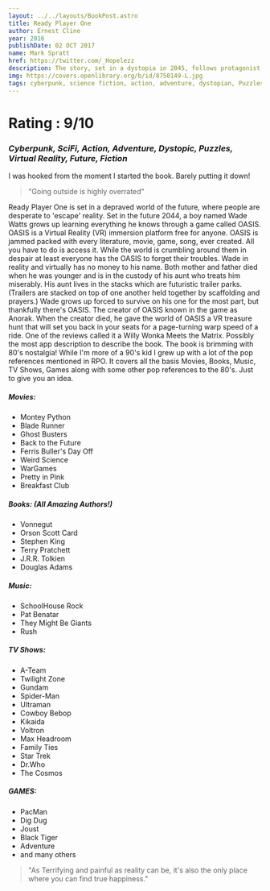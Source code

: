 ```yaml
---
layout: ../../layouts/BookPost.astro
title: Ready Player One
author: Ernest Cline
year: 2016
publishDate: 02 OCT 2017
name: Mark Spratt
href: https://twitter.com/_Hopelezz
description: The story, set in a dystopia in 2045, follows protagonist Wade Watts on his search for an Easter egg in a worldwide virtual reality game
img: https://covers.openlibrary.org/b/id/8750149-L.jpg
tags: cyberpunk, science fiction, action, adventure, dystopian, Puzzles, Virtual reality, Future, Fiction, science fiction, action & adventure, dystopic
---
```


# Rating : 9/10

### _Cyberpunk, SciFi, Action, Adventure, Dystopic, Puzzles, Virtual Reality, Future, Fiction_


I was hooked from the moment I started the book. Barely putting it down!

>"Going outside is highly overrated"

Ready Player One is set in a depraved world of the future, where people are desperate to 'escape' reality. Set in the future 2044, a boy named Wade Watts grows up learning everything he knows through a game called OASIS. OASIS is a Virtual Reality (VR) immersion platform free for anyone. OASIS is jammed packed with every literature, movie, game, song, ever created. All you have to do is access it. While the world is crumbling around them in despair at least everyone has the OASIS to forget their troubles. Wade in reality and virtually has no money to his name. Both mother and father died when he was younger and is in the custody of his aunt who treats him miserably. His aunt lives in the stacks which are futuristic trailer parks. (Trailers are stacked on top of one another held together by scaffolding and prayers.) Wade grows up forced to survive on his one for the most part, but thankfully there's OASIS. The creator of OASIS known in the game as Anorak. When the creator died, he gave the world of OASIS a VR treasure hunt that will set you back in your seats for a page-turning warp speed of a ride.
One of the reviews called it a Willy Wonka Meets the Matrix. Possibly the most app description to describe the book. The book is brimming with 80's nostalgia! While I'm more of a 90's kid I grew up with a lot of the pop references mentioned in RPO. It covers all the basis Movies, Books, Music, TV Shows, Games along with some other pop references to the 80's.
Just to give you an idea.

##### Movies: 

- Montey Python
- Blade Runner
- Ghost Busters
- Back to the Future
- Ferris Buller's Day Off
- Weird Science
- WarGames
- Pretty in Pink
- Breakfast Club

##### Books: (All Amazing Authors!)
- Vonnegut
- Orson Scott Card
- Stephen King
- Terry Pratchett
- J.R.R. Tolkien
- Douglas Adams

##### Music: 

- SchoolHouse Rock
- Pat Benatar
- They Might Be Giants
- Rush

##### TV Shows: 
- A-Team
- Twilight Zone
- Gundam
- Spider-Man
- Ultraman
- Cowboy Bebop
- Kikaida
- Voltron
- Max Headroom
- Family Ties
- Star Trek
- Dr.Who
- The Cosmos
##### GAMES:
- PacMan
- Dig Dug
- Joust
- Black Tiger
- Adventure
- and many others

>"As Terrifying and painful as reality can be, it's also the only place where you can find true happiness."
